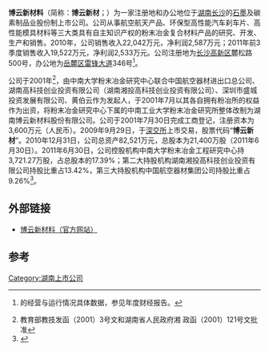 '''博云新材料'''（简称：'''博云新材'''；{{Szse|002297}}）为一家注册地和办公地位于[[湖南省|湖南]][[长沙市|长沙]]的[[石墨|石墨]]及碳素制品业股份制上市公司。公司从事航空航天产品、环保型高性能汽车刹车片、高性能模具材料等三大类具有自主知识产权的粉末冶金复合材料产品的研究、开发、生产和销售。2010年，公司销售收入22,042万元，净利润2,587万元；2011年前3季度销售收入19,522万元，净利润2,533万元。公司注册地为[[长沙高新技术产业开发区|长沙高新区]]麓松路500号，办公地为[[岳麓区|岳麓区]][[雷锋大道|雷锋大道]]346号<ref>{{subst:PAGENAME}}的经营与运行情况具体数据，参见{{subst:PAGENAME}}年度财经报告。</ref>。

公司于2001年<ref>教育部教技发函（2001）3号文和湖南省人民政府湘 政函（2001）121号文批准</ref>，由中南大学粉末冶金研究中心联合中国航空器材进出口总公司、湖南高科技创业投资有限公司（湖南湘投高科技创业投资有限公司）、深圳市盛城投资发展有限公司、黄伯云作为发起人，于2001年7月以其各自拥有粉冶所的权益作为出资，将粉末冶金研究中心下属的中南工业大学粉末冶金研究所整体改制为湖南博云新材料股份有限公司。公司于2001年7月30日完成工商登记，注册资本为3,600万元（人民币）。2009年9月29日，于[[深圳证券交易所|深交所]]上市交易，股票代码“'''博云新材'''”。2010年12月31日，公司总资产82,521万元，总股本为21,400万股（2011年6月30日）。2011年6月30日，公司控股机构中南大学粉末冶金工程研究中心持3,721.27万股，占总股本的17.39%；第二大持股机构湖南湘投高科技创业投资有限公司持股比重占13.42%，第三大持股机构中国航空器材集团公司持股比重占9.26%<ref>{{Cite web |url=http://www.hnboyun.com.cn/about.asp?big=%E5%85%B3%E4%BA%8E%E5%8D%9A%E4%BA%91&small=%E5%8D%9A%E4%BA%91%E7%AE%80%E4%BB%8B |title={{subst:PAGENAME}}介绍 |accessdate=2017-11-30 |archive-date=2012-01-20 |archive-url=https://web.archive.org/web/20120120121149/http://www.hnboyun.com.cn/about.asp?big=%E5%85%B3%E4%BA%8E%E5%8D%9A%E4%BA%91&small=%E5%8D%9A%E4%BA%91%E7%AE%80%E4%BB%8B |dead-url=yes }}</ref>。

== 外部链接 ==
* [http://www.hnboyun.com.cn/ 博云新材料（官方网站）]{{Wayback|url=http://www.hnboyun.com.cn/ |date=20140516190058 }}

==参考==
{{reflist}}

[[Category:湖南上市公司|Category:湖南上市公司]]